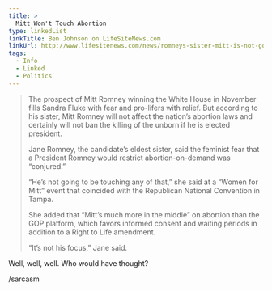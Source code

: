 ```yaml
---
title: >
  Mitt Won't Touch Abortion
type: linkedList
linkTitle: Ben Johnson on LifeSiteNews.com
linkUrl: http://www.lifesitenews.com/news/romneys-sister-mitt-is-not-going-to-be-touching-abortion-as-president
tags:
  - Info
  - Linked
  - Politics
---
```


> The prospect of Mitt Romney winning the White House in November fills Sandra Fluke with fear and pro-lifers with relief. But according to his sister, Mitt Romney will not affect the nation’s abortion laws and certainly will not ban the killing of the unborn if he is elected president.
> 
> Jane Romney, the candidate’s eldest sister, said the feminist fear that a President Romney would restrict abortion-on-demand was “conjured.”
> 
> “He’s not going to be touching any of that,” she said at a “Women for Mitt” event that coincided with the Republican National Convention in Tampa.
> 
> She added that “Mitt’s much more in the middle” on abortion than the GOP platform, which favors informed consent and waiting periods in addition to a Right to Life amendment.
> 
> “It’s not his focus,” Jane said.

Well, well, well. Who would have thought?

/sarcasm
